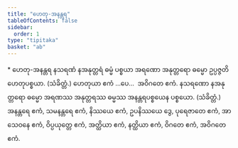 ```yaml
---
title: "ဟေတု-အနန္တရ"
tableOfContents: false
sidebar:
  order: 1
type: "tipitaka"
basket: "ab"
---
```



<DynamicBreadcrumb />

<Paragraph type="center">
* ဟေတု-အနန္တရ
</Paragraph>

<Division number="90">

<Paragraph number="193">
နသရဏံ နအနုတ္တရံ ဓမ္မံ ပစ္စယာ အရဏော အနုတ္တရော ဓမ္မော ဥပ္ပဇ္ဇတိ ဟေတုပစ္စယာ. (သံခိတ္တံ.) ဟေတုယာ ဧကံ …ပေ…  အဝိဂတေ ဧကံ.
</Paragraph>

</Division>
<Division number="91">

<Paragraph number="194">
နသရဏော နအနုတ္တရော ဓမ္မော အရဏဿ အနုတ္တရဿ ဓမ္မဿ အနန္တရပစ္စယေန ပစ္စယော. (သံခိတ္တံ.) အနန္တရေ ဧကံ, သမနန္တရေ ဧကံ, နိဿယေ ဧကံ, ဥပနိဿယေ ဒွေ, ပုရေဇာတေ ဧကံ, အာသေဝနေ ဧကံ, ဝိပ္ပယုတ္တေ ဧကံ, အတ္ထိယာ ဧကံ, နတ္ထိယာ ဧကံ, ဝိဂတေ ဧကံ, အဝိဂတေ ဧကံ.
</Paragraph>
</Division>